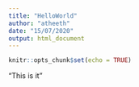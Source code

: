 ```yaml
---
title: "HelloWorld"
author: "atheeth"
date: "15/07/2020"
output: html_document
---
```


```r
knitr::opts_chunk$set(echo = TRUE)
```

"This is it"
